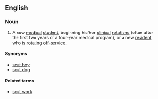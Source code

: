 ==English==

===Noun===
{{en-noun|head=[[scut]] [[monkey]]}}

# {{slang|medicine}} A new [[medical]] [[student]], beginning his/her [[clinical]] [[rotation]]s (often after the first two years of a four-year medical program), or a new [[resident]] who is [[rotating]] [[off-service]]. 

====Synonyms====
* [[scut boy]] 
* [[scut dog]]

====Related terms====
* [[scut work]]